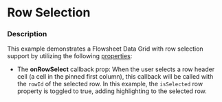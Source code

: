 
# Row Selection

### Description
This example demonstrates a Flowsheet Data Grid with row selection support by utilizing the following [properties](/components/cerner-terra-framework-docs/data-grid/flowsheet-data-grid/about#properties):

* The **onRowSelect** callback prop: When the user selects a row header cell (a cell in the pinned first column), this callback will be called with the `rowId` of the selected row.
In this example, the `isSelected` row property is toggled to true, adding highlighting to the selected row.

<RowSelection title='Flowsheet Data Grid with Row Selection' />
